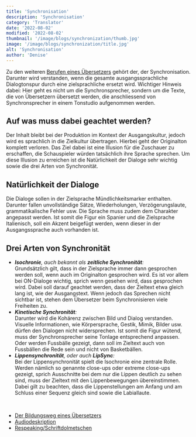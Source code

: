 ```yaml
---
title: 'Synchronisation'
description: 'Synchronisation'
category: 'Translator'
date: '2022-08-02'
modified: '2022-08-02'
thumbnail: '/image/blogs/synchronization/thumb.jpg'
image: '/image/blogs/synchronization/title.jpg'
alt: 'Synchronisation'
author: 'Denise'
---
```


Zu den weiteren [Berufen eines Übersetzers](../educational-path-of-a-translator/) gehört der, der Synchronisation. Darunter wird verstanden, wenn die gesamte ausgangssprachliche Dialogtonspur durch eine zielsprachliche ersetzt wird. Wichtiger Hinweis dabei: Hier geht es nicht um die Synchronsprecher, sondern um die Texte, die von Übersetzern übersetzt werden, die anschliessend von Synchronsprecher in einem Tonstudio aufgenommen werden.

## Auf was muss dabei geachtet werden?

Der Inhalt bleibt bei der Produktion im Kontext der Ausgangskultur, jedoch wird es sprachlich in die Zielkultur übertragen. Hierbei geht der Originalton komplett verloren. Das Ziel dabei ist eine Illusion für die Zuschauer zu erschaffen, die Schauspieler würden tatsächlich ihre Sprache sprechen. Um diese Illusion zu erreichen ist die Natürlichkeit der Dialoge sehr wichtig sowie die drei Arten von Synchronität.

## Natürlichkeit der Dialoge

Die Dialoge sollen in der Zielsprache Mündlichkeitsmarker enthalten. Darunter fallen unvollständige Sätze, Wiederholungen, Verzögerungslaute, grammatikalische Fehler usw. Die Sprache muss zudem dem Charakter angepasst werden. Ist somit die Figur ein Spanier und die Zielsprache Italienisch, soll ein Akzent beigefügt werden, wenn dieser in der Ausgangssprache auch vorhanden ist.

## Drei Arten von Synchronität

- ***Isochronie**, auch bekannt als **zeitliche Synchronität**:*<br />Grundsätzlich gilt, dass in der Zielsprache immer dann gesprochen werden soll, wenn auch im Originalton gesprochen wird. Es ist vor allem bei ON-Dialoge wichtig, sprich wenn gesehen wird, dass gesprochen wird. Dabei soll darauf geachtet werden, dass der Zieltext etwa gleich lang ist, wie der Ausgangstext. Wenn jedoch das Sprechen nicht sichtbar ist, stehen dem Übersetzer beim Synchronisieren viele Freiheiten zu.
- ***Kinetische Synchronität**:*<br />Darunter wird die Kohärenz zwischen Bild und Dialog verstanden. Visuelle Informationen, wie Körpersprache, Gestik, Mimik, Bilder usw. dürfen den Dialogen nicht widersprechen. Ist somit die Figur wütend, muss der Synchronsprecher seine Tonlage entsprechend anpassen. Oder werden Fussbälle gezeigt, dann soll im Zieltext auch von Fussbällen die Rede sein und nicht von Basketbällen.
- ***Lippensynchronität**, oder auch **LipSync**:*<br />Bei der Lippensynchronität spielt die Isochronie eine zentrale Rolle. Werden nämlich so genannte close-ups oder extreme close-ups gezeigt, sprich Ausschnitte bei dem nur die Lippen deutlich zu sehen sind, muss der Zieltext mit den Lippenbewegungen übereinstimmen. Dabei gilt zu beachten, dass die Lippenstellungen am Anfang und am Schluss einer Sequenz gleich sind sowie die Labiallaute.

<br />
<Hint title="Zugehörige Artikel" color="#155c66">
  <ul>
    <li><a href="../educational-path-of-a-translator">Der Bildungsweg eines Übersetzers</a></li>
    <li><a href="../audio-description">Audiodeskription</a></li>
    <li><a href="../respeaking">Respeaking/Schriftdolmetschen</a></li>
  </ul>
</Hint>